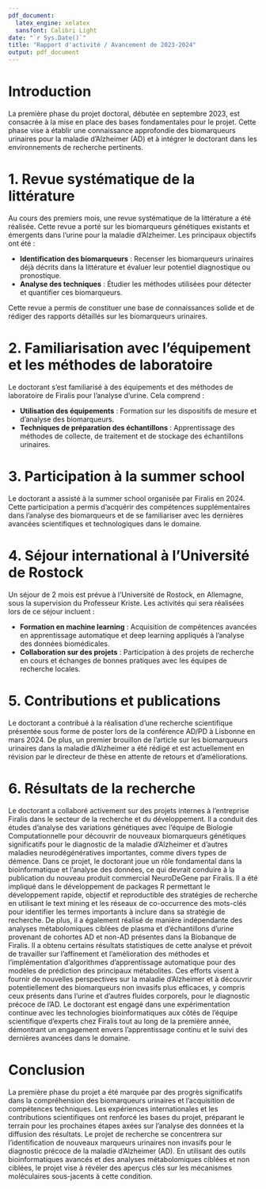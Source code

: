 ---
pdf_document:
  latex_engine: xelatex
  sansfont: Calibri Light
date: "`r Sys.Date()`"
title: "Rapport d'activité / Avancement de 2023-2024"
output: pdf_document
---
\fontsize{14.5}{20}
\selectfont

# Introduction

La première phase du projet doctoral, débutée en septembre 2023, est consacrée à la mise en place des bases fondamentales pour le projet. Cette phase vise à établir une connaissance approfondie des biomarqueurs urinaires pour la maladie d'Alzheimer (AD) et à intégrer le doctorant dans les environnements de recherche pertinents.

# 1. Revue systématique de la littérature

Au cours des premiers mois, une revue systématique de la littérature a été réalisée. Cette revue a porté sur les biomarqueurs génétiques existants et émergents dans l'urine pour la maladie d'Alzheimer. Les principaux objectifs ont été :

-   **Identification des biomarqueurs** : Recenser les biomarqueurs urinaires déjà décrits dans la littérature et évaluer leur potentiel diagnostique ou pronostique.
-   **Analyse des techniques** : Étudier les méthodes utilisées pour détecter et quantifier ces biomarqueurs.

Cette revue a permis de constituer une base de connaissances solide et de rédiger des rapports détaillés sur les biomarqueurs urinaires.

# 2. Familiarisation avec l'équipement et les méthodes de laboratoire

Le doctorant s'est familiarisé à des équipements et des méthodes de laboratoire de Firalis pour l'analyse d'urine. Cela comprend :

-   **Utilisation des équipements** : Formation sur les dispositifs de mesure et d'analyse des biomarqueurs.
-   **Techniques de préparation des échantillons** : Apprentissage des méthodes de collecte, de traitement et de stockage des échantillons urinaires.

# 3. Participation à la summer school

Le doctorant a assisté à la summer school organisée par Firalis en 2024. Cette participation a permis d'acquérir des compétences supplémentaires dans l'analyse des biomarqueurs et de se familiariser avec les dernières avancées scientifiques et technologiques dans le domaine.

# 4. Séjour international à l'Université de Rostock

Un séjour de 2 mois est prévue à l'Université de Rostock, en Allemagne, sous la supervision du Professeur Kriste. Les activités qui sera réalisées lors de ce séjour incluent :

-   **Formation en machine learning** : Acquisition de compétences avancées en apprentissage automatique et deep learning appliqués à l’analyse des données biomédicales.
-   **Collaboration sur des projets** : Participation à des projets de recherche en cours et échanges de bonnes pratiques avec les équipes de recherche locales.

# 5. Contributions et publications

Le doctorant a contribué à la réalisation d'une recherche scientifique présentée sous forme de poster lors de la conférence AD/PD à Lisbonne en mars 2024. De plus, un premier brouillon de l'article sur les biomarqueurs urinaires dans la maladie d'Alzheimer a été rédigé et est actuellement en révision par le directeur de thèse en attente de retours et d'améliorations.

# 6. Résultats de la recherche

Le doctorant a collaboré activement sur des projets internes à l'entreprise Firalis dans le secteur de la recherche et du développement. Il a conduit des études d'analyse des variations génétiques avec l'équipe de Biologie Computationnelle pour découvrir de nouveaux biomarqueurs génétiques significatifs pour le diagnostic de la maladie d'Alzheimer et d'autres maladies neurodégénératives importantes, comme divers types de démence. Dans ce projet, le doctorant joue un rôle fondamental dans la bioinformatique et l'analyse des données, ce qui devrait conduire à la publication du nouveau produit commercial NeuroDeGene par Firalis. Il a été impliqué dans le développement de packages R permettant le développement rapide, objectif et reproductible des stratégies de recherche en utilisant le text mining et les réseaux de co-occurrence des mots-clés pour identifier les termes importants à inclure dans sa stratégie de recherche. De plus, il a également réalisé de manière indépendante des analyses métabolomiques ciblées de plasma et d'échantillons d'urine provenant de cohortes AD et non-AD présentes dans la Biobanque de Firalis. Il a obtenu certains résultats statistiques de cette analyse et prévoit de travailler sur l'affinement et l'amélioration des méthodes et l'implémentation d'algorithmes d'apprentissage automatique pour des modèles de prédiction des principaux métabolites. Ces efforts visent à fournir de nouvelles perspectives sur la maladie d'Alzheimer et à découvrir potentiellement des biomarqueurs non invasifs plus efficaces, y compris ceux présents dans l'urine et d'autres fluides corporels, pour le diagnostic précoce de l'AD. Le doctorant est engagé dans une expérimentation continue avec les technologies bioinformatiques aux côtés de l'équipe scientifique d'experts chez Firalis tout au long de la première année, démontrant un engagement envers l'apprentissage continu et le suivi des dernières avancées dans le domaine.

# Conclusion

La première phase du projet a été marquée par des progrès significatifs dans la compréhension des biomarqueurs urinaires et l'acquisition de compétences techniques. Les expériences internationales et les contributions scientifiques ont renforcé les bases du projet, préparant le terrain pour les prochaines étapes axées sur l'analyse des données et la diffusion des résultats. Le projet de recherche se concentrera sur l'identification de nouveaux marqueurs urinaires non invasifs pour le diagnostic précoce de la maladie d'Alzheimer (AD). En utilisant des outils bioinformatiques avancés et des analyses métabolomiques ciblées et non ciblées, le projet vise à révéler des aperçus clés sur les mécanismes moléculaires sous-jacents à cette condition.
